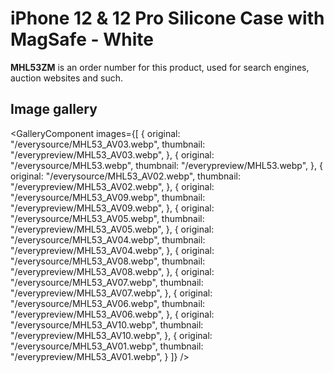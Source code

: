 
# iPhone 12 & 12 Pro Silicone Case with MagSafe - White

<Callout type='info' emoji='👉🏻'>**MHL53ZM** is an order number for this product, used for search engines, auction websites and such.</Callout>

## Image gallery

<GalleryComponent
    images={[
      {
        original: "/everysource/MHL53_AV03.webp",
        thumbnail: "/everypreview/MHL53_AV03.webp",
      },
      {
        original: "/everysource/MHL53.webp",
        thumbnail: "/everypreview/MHL53.webp",
      },
      {
        original: "/everysource/MHL53_AV02.webp",
        thumbnail: "/everypreview/MHL53_AV02.webp",
      },
      {
        original: "/everysource/MHL53_AV09.webp",
        thumbnail: "/everypreview/MHL53_AV09.webp",
      },
      {
        original: "/everysource/MHL53_AV05.webp",
        thumbnail: "/everypreview/MHL53_AV05.webp",
      },
      {
        original: "/everysource/MHL53_AV04.webp",
        thumbnail: "/everypreview/MHL53_AV04.webp",
      },
      {
        original: "/everysource/MHL53_AV08.webp",
        thumbnail: "/everypreview/MHL53_AV08.webp",
      },
      {
        original: "/everysource/MHL53_AV07.webp",
        thumbnail: "/everypreview/MHL53_AV07.webp",
      },
      {
        original: "/everysource/MHL53_AV06.webp",
        thumbnail: "/everypreview/MHL53_AV06.webp",
      },
      {
        original: "/everysource/MHL53_AV10.webp",
        thumbnail: "/everypreview/MHL53_AV10.webp",
      },
      {
        original: "/everysource/MHL53_AV01.webp",
        thumbnail: "/everypreview/MHL53_AV01.webp",
      }
    ]}
  />

